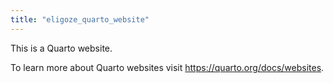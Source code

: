 ```yaml
---
title: "eligoze_quarto_website"
---
```


This is a Quarto website.

To learn more about Quarto websites visit <https://quarto.org/docs/websites>.
